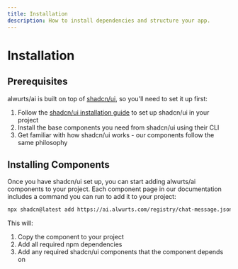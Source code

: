 ```yaml
---
title: Installation
description: How to install dependencies and structure your app.
---
```


# Installation

## Prerequisites

alwurts/ai is built on top of [shadcn/ui](https://ui.shadcn.com), so you'll need to set it up first:

1. Follow the [shadcn/ui installation guide](https://ui.shadcn.com/docs/installation) to set up shadcn/ui in your project
2. Install the base components you need from shadcn/ui using their CLI
3. Get familiar with how shadcn/ui works - our components follow the same philosophy

## Installing Components

Once you have shadcn/ui set up, you can start adding alwurts/ai components to your project. Each component page in our documentation includes a command you can run to add it to your project:

```bash
npx shadcn@latest add https://ai.alwurts.com/registry/chat-message.json
```

This will:
1. Copy the component to your project
2. Add all required npm dependencies
3. Add any required shadcn/ui components that the component depends on
